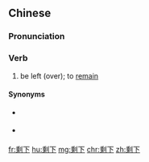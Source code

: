 {{also|賸下}}
==Chinese==
{{zh-forms}}

===Pronunciation===
{{zh-pron
|m=shèngxià,tl=y
|c=sing6 haa6,zing6 haa6
|c_note=sing6 haa6 - literary; zing6 haa6 - vernacular
|cat=v
}}

===Verb===
{{zh-verb}}

# be left (over); to [[remain]]

====Synonyms====
* {{qualifier|Cantonese}} {{zh-l|剩低|zing6 dai1}}
* {{qualifier|Hakka}} {{zh-l|伸下|chhûn-hâ}}

[[fr:剩下]]
[[hu:剩下]]
[[mg:剩下]]
[[chr:剩下]]
[[zh:剩下]]